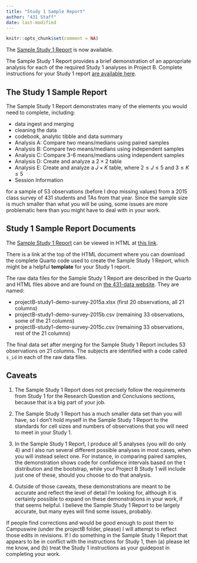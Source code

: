 ```yaml
---
title: "Study 1 Sample Report"
author: "431 Staff"
date: last-modified
---
```


```r
knitr::opts_chunk$set(comment = NA)
```

The [Sample Study 1 Report](sample-study1.qmd) is now available.

The Sample Study 1 Report provides a brief demonstration of an appropriate analysis for each of the required Study 1 analyses in Project B. Complete instructions for your Study 1 report [are available here](study1b.qmd). 

## The Study 1 Sample Report

The Sample Study 1 Report demonstrates many of the elements you would need to complete, including:

- data ingest and merging
- cleaning the data
- codebook, analytic tibble and data summary
- Analysis A: Compare two means/medians using paired samples
- Analysis B: Compare two means/medians using independent samples
- Analysis C: Compare 3-6 means/medians using independent samples
- Analysis D: Create and analyze a $2 \times 2$ table
- Analysis E: Create and analyze a $J \times K$ table, where $2 \leq J \leq 5$ and $3 \leq K \leq 5$
- Session Information

for a sample of 53 observations (before I drop missing values) from a 2015 class survey of 431 students and TAs from that year. Since the sample size is much smaller than what you will be using, some issues are more problematic here than you might have to deal with in your work.

## Study 1 Sample Report Documents

The [Sample Study 1 Report](sample-study1.qmd) can be viewed in HTML at [this link](sample-study1.qmd). 

There is a link at the top of the HTML document where you can download the complete Quarto code used to create the Sample Study 1 Report, which might be a helpful **template** for your Study 1 report.

The raw data files for the Sample Study 1 Report are described in the Quarto and HTML files above and are found on [the 431-data website](https://github.com/THOMASELOVE/431-data). They are named:

- projectB-study1-demo-survey-2015a.xlsx (first 20 observations, all 21 columns)
- projectB-study1-demo-survey-2015b.csv (remaining 33 observations, some of the 21 columns)
- projectB-study1-demo-survey-2015c.csv (remaining 33 observations, rest of the 21 columns)

The final data set after merging for the Sample Study 1 Report includes 53 observations on 21 columns. The subjects are identified with a code called `s_id` in each of the raw data files.

## Caveats

1. The Sample Study 1 Report does not precisely follow the requirements from Study 1 for the Research Question and Conclusions sections, because that is a big part of your job. 

2. The Sample Study 1 Report has a much smaller data set than you will have, so I don't hold myself in the Sample Study 1 Report to the standards for cell sizes and numbers of observations that you will need to meet in your Study 1.

3. In the Sample Study 1 Report, I produce all 5 analyses (you will do only 4) and I also run several different possible analyses in most cases, when you will instead select one. For instance, in comparing paired samples, the demonstration shows code for confidence intervals based on the t distribution and the bootstrap, while your Project B Study 1 will include just one of these, should you choose to do that analysis. 

4. Outside of those caveats, these demonstrations are meant to be accurate and reflect the level of detail I'm looking for, although it is certainly possible to expand on these demonstrations in your work, if that seems helpful. I believe the Sample Study 1 Report to be largely accurate, but many eyes will find some issues, probably. 

If people find corrections and would be good enough to post them to Campuswire (under the projectB folder, please) I will attempt to reflect those edits in revisions. If I do something in the Sample Study 1 Report that appears to be in conflict with the instructions for Study 1, then (a) please let me know, and (b) treat the Study 1 instructions as your guidepost in completing your work.
